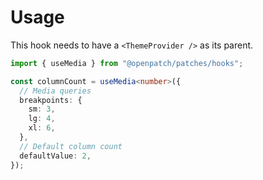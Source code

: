 
<Meta title="Hooks/useMedia" />

# Usage

This hook needs to have a `<ThemeProvider />` as its parent.

```ts
import { useMedia } from "@openpatch/patches/hooks";

const columnCount = useMedia<number>({
  // Media queries
  breakpoints: {
    sm: 3,
    lg: 4,
    xl: 6,
  },
  // Default column count
  defaultValue: 2,
});
```

